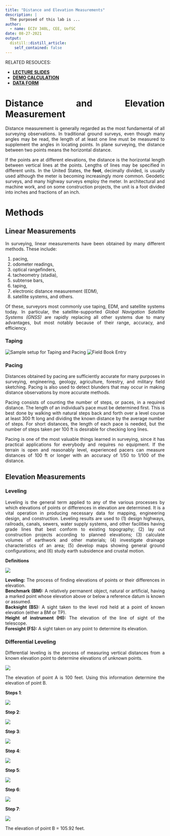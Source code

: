 ```yaml
---
title: "Distance and Elevation Measurements"
description: |
  The purposed of this lab is ...
author:
  - name: ECIV 340L, CEE, UofSC
date: 08-27-2021
output:
  distill::distill_article:
    self_contained: false
---
```


<style>
body {
text-align: justify}
</style>




RELATED RESOUCES:  

+ **[LECTURE SLIDES]()**
+ **[DEMO CALCULATION]()**
+ **[DATA FORM]()**


# Distance and Elevation Measurement

Distance measurement is generally regarded as the most fundamental of all surveying observations.  In traditional ground surveys, even though many angles may be read, the length of at least one line must be measured to supplement the angles in locating points.  In plane surveying, the distance between two points means the horizontal distance.

If the points are at different elevations, the distance is the horizontal length between vertical lines at the points. Lengths of lines may be specified in different units.  In the United States, the **foot**, decimally divided, is usually used although the meter is becoming increasingly more common.  Geodetic surveys, and many highway surveys employ the meter.  In architectural and machine work, and on some construction projects, the unit is a foot divided into inches and fractions of an inch.

# Methods  
## Linear Measurements
In surveying, linear measurements have been obtained by many different methods.  These include:  

(1) pacing,  
(2) odometer readings,  
(3) optical rangefinders,  
(4) tacheometry (stadia),  
(5) subtense bars,  
(6) taping,  
(7) electronic distance measurement (EDM),  
(8) satellite systems, and others.   

Of these, surveyors most commonly use taping, EDM, and satellite systems today.  In particular, the satellite-supported *Global Navigation Satellite Systems (GNSS)* are rapidly replacing all other systems due to many advantages, but most notably because of their range, accuracy, and efficiency. 

### Taping

![Sample setup for Taping and Pacing](taping_setup.PNG)
![Field Book Entry](taping_field_book_entry.PNG)

### Pacing  
Distances obtained by pacing are sufficiently accurate for many purposes in surveying, engineering, geology, agriculture, forestry, and military field sketching.  Pacing is also used to detect blunders that may occur in making distance observations by more accurate methods.

Pacing consists of counting the number of steps, or paces, in a required distance.  The length of an individual’s pace must be determined first.  This is best done by walking with natural steps back and forth over a level course at least 300 ft long and dividing the known distance by the average number of steps.  For short distances, the length of each pace is needed, but the number of steps taken per 100 ft is desirable for checking long lines.  

Pacing is one of the most valuable things learned in surveying, since it has practical applications for everybody and requires no equipment.  If the terrain is open and reasonably level, experienced pacers can measure distances of 100 ft or longer with an accuracy of 1/50 to 1/100 of the distance.  

## Elevation Measurements
### Leveling  
Leveling is the general term applied to any of the various processes by which elevations of points or differences in elevation are determined.  It is a vital operation in producing necessary data for mapping, engineering design, and construction.  Leveling results are used to (1) design highways, railroads, canals, sewers, water supply systems, and other facilities having grade lines that best conform to existing topography; (2) lay out construction projects according to planned elevations; (3) calculate volumes of earthwork and other materials; (4) investigate drainage characteristics of an area; (5) develop maps showing general ground configurations; and (6) study earth subsidence and crustal motion.

**Definitions**  

![](diff_leveling.PNG)

**Leveling:** The process of finding elevations of points or their differences in elevation.  
**Benchmark (BM):** A relatively permanent object, natural or artificial, having a marked point whose elevation above or below a reference datum is known or assumed.  
**Backsight (BS):** A sight taken to the level rod held at a point of known elevation (either a BM or TP).  
**Height of instrument (HI):** The elevation of the line of sight of the telescope.  
**Foresight (FS):** A sight taken on any point to determine its elevation.

### Differential Leveling  
Differential leveling is the process of measuring vertical distances from a known elevation point to determine elevations of unknown points.

![](diff_level_prob.PNG)

The elevation of point A is 100 feet.  Using this information determine the elevation of point B.

**Steps 1**:  

![](diff_level_step1.PNG)
 
**Step 2**:  

![](diff_level_step2.PNG)


**Step 3**:  

![](diff_level_step3.PNG)

**Step 4**:  

![](diff_level_step4.PNG)

**Step 5**:  

![](diff_level_step5.PNG)

**Step 6**:  

![](diff_level_step6.PNG)

**Step 7**:  

![](diff_level_step7.PNG)



The elevation of point B = 105.92 feet.








